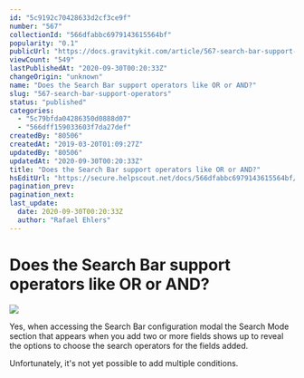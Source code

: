 ```yaml
---
id: "5c9192c70428633d2cf3ce9f"
number: "567"
collectionId: "566dfabbc6979143615564bf"
popularity: "0.1"
publicUrl: "https://docs.gravitykit.com/article/567-search-bar-support-operators"
viewCount: "549"
lastPublishedAt: "2020-09-30T00:20:33Z"
changeOrigin: "unknown"
name: "Does the Search Bar support operators like OR or AND?"
slug: "567-search-bar-support-operators"
status: "published"
categories: 
  - "5c79bfda04286350d0888d07"
  - "566dff159033603f7da27def"
createdBy: "80506"
createdAt: "2019-03-20T01:09:27Z"
updatedBy: "80506"
updatedAt: "2020-09-30T00:20:33Z"
title: "Does the Search Bar support operators like OR or AND?"
hsEditUrl: "https://secure.helpscout.net/docs/566dfabbc6979143615564bf/article/5c9192c70428633d2cf3ce9f"
pagination_prev: 
pagination_next: 
last_update:
  date: 2020-09-30T00:20:33Z
  author: "Rafael Ehlers"
---
```


# Does the Search Bar support operators like OR or AND?

![](https://s3.amazonaws.com/helpscout.net/docs/assets/54c58489e4b051242988532c/images/5f73ce6ecff47e00168fb979/file-oORbGluIUl.png)

Yes, when accessing the Search Bar configuration modal the Search Mode section that appears when you add two or more fields shows up to reveal the options to choose the search operators for the fields added.

Unfortunately, it's not yet possible to add multiple conditions.